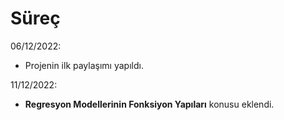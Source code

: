 # Süreç {.unnumbered}

06/12/2022:

* Projenin ilk paylaşımı yapıldı.

11/12/2022:

* **Regresyon Modellerinin Fonksiyon Yapıları** konusu eklendi.